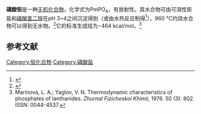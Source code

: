 {{Chembox
| NameEn = promethium(III) phosphate
|CustomizedImage=[[File:Phosphat-Ion.svg|File:Phosphat-Ion.svg]][[File:Pm3+.svg|61px]]
| IUPACName = 
| IUPACNameZh = 
| OtherNames = 
| Section1 = {{Chembox Identifiers
|   CASNo = 14014-68-7
|   CASNo_Ref = {{cascite|correct|CAS}}
|   PubChem = 
|   SMILES =  }}
| Section2 = {{Chembox Properties
|   Formula = PmPO<sub>4</sub>
|   MolarMass = 241.89
|   Appearance = 浅紫色固体（水合）<br>石榴红色固体（无水）<ref name=Weigel />
|   Density = 
|   MeltingPt = 
|   BoilingPt = 
|   Solubility = 难溶}}
| Section3 = {{Chembox Hazards
|   MainHazards = 
|   FlashPt = 
|   Autoignition =  }}
}}
'''磷酸钷'''是一种[[无机化合物|无机化合物]]，化学式为PmPO<sub>4</sub>，有放射性。其水合物可由可溶性钷盐和[[磷酸氢二铵|磷酸氢二铵]]在pH 3~4之间沉淀得到（或由水热反应制得<ref>{{cite journal|journal=MRS Proceedings|volume=985|language=en|issn=0272-9172|date=2006|doi=10.1557/PROC-985-0985-NN04-08|url=https://www.cambridge.org/core/product/identifier/S1946427400060589/type/journal_article|title=Hydrothermal Methods as a New Way of Actinide Phosphate Preparation|accessdate=2021-01-16|author=Nicolas Clavier, Nicolas Dacheux, Gilles Wallez, Michel Quarton}}</ref>），960 °C灼烧水合物可以得到无水物。<ref name=Weigel>{{cite journal|journal=Journal of the American Ceramic Society|volume=48|issue=7|language=en|issn=0002-7820|date=1965-07|pages=383–384|doi=10.1111/j.1151-2916.1965.tb14768.x|url=http://doi.wiley.com/10.1111/j.1151-2916.1965.tb14768.x|title=Unit Cells of the Monazite-Type Rare-Earth Phosphates|accessdate=2021-01-16|author=F. Weigel, V. Scherer, H. Henschel}}</ref>它的标准生成焓为−464 kcal/mol。<ref>Marinova, L. A.; Yaglov, V. N. Thermodynamic characteristics of phosphates of lanthanides. ''Zhurnal Fizicheskoi Khimii'', 1976. 50 (3): 802. ISSN: 0044-4537.</ref>
==参考文献==
{{reflist}}

{{钷化合物}}
{{磷酸盐}}

[[Category:钷化合物|Category:钷化合物]]
[[Category:磷酸盐|Category:磷酸盐]]